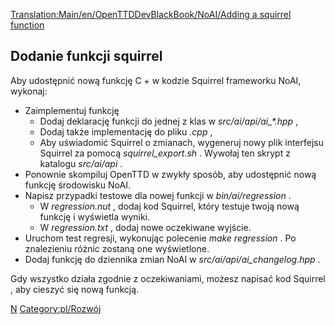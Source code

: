 [[Translation:Main/en/OpenTTDDevBlackBook/NoAI/Adding a squirrel function]] 
{{en/-}}<!--{{en/DevDoc}}-->{{pl/Rozwój}}

==Dodanie funkcji squirrel==
Aby udostępnić nową funkcję C + w kodzie Squirrel frameworku NoAI, wykonaj:
* Zaimplementuj funkcję
** Dodaj deklarację funkcji do jednej z klas w ''src/ai/api/ai_*.hpp'' , 
** Dodaj także implementację do pliku ''.cpp'' ,
** Aby uświadomić Squirrel o zmianach, wygeneruj nowy plik interfejsu Squirrel za pomocą ''squirrel_export.sh'' . Wywołaj ten skrypt z katalogu ''src/ai/api'' .
* Ponownie skompiluj OpenTTD w zwykły sposób, aby udostępnić nową funkcję środowisku NoAI.
* Napisz przypadki testowe dla nowej funkcji w ''bin/ai/regression'' .
** W ''regression.nut'' , dodaj kod Squirrel, który testuje twoją nową funkcję i wyświetla wyniki.
** W ''regression.txt'' , dodaj nowe oczekiwane wyjście.
* Uruchom test regresji, wykonując polecenie ''make regression'' . Po znalezieniu różnic zostaną one wyświetlone.
* Dodaj funkcję do dziennika zmian NoAI w ''src/ai/api/ai_changelog.hpp'' .

Gdy wszystko działa zgodnie z oczekiwaniami, możesz napisać kod Squirrel , aby cieszyć się nową funkcją.

<!--[[Category:en/OpenTTDDevBlackBook|N]]--> [[Category:pl/OpenTTDDevBlackBook|N]]
<!--[[Category:en/Development]]--> [[Category:pl/Rozwój]]